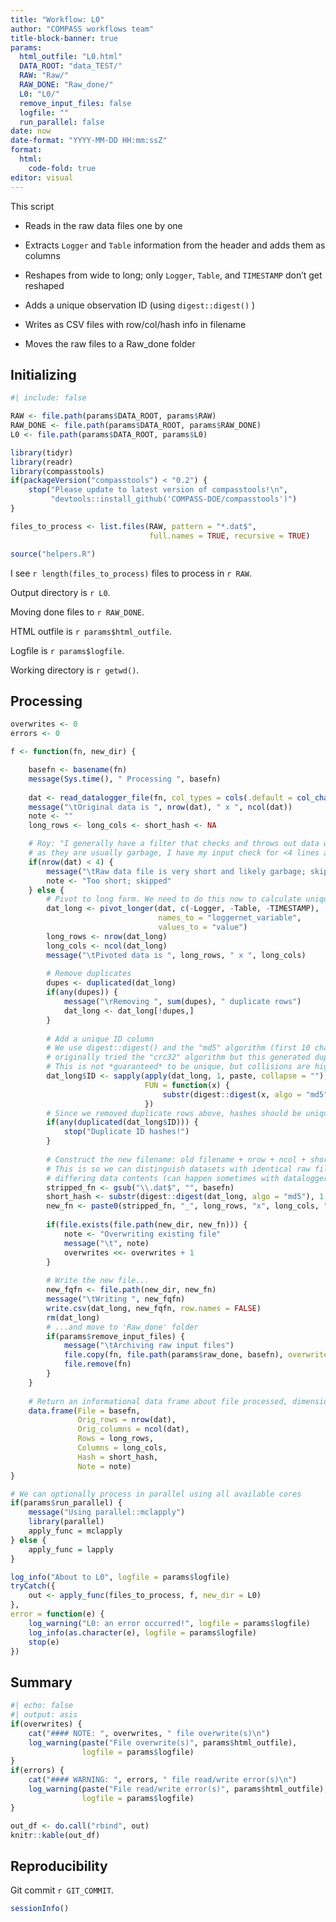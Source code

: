 ```yaml
---
title: "Workflow: L0"
author: "COMPASS workflows team"
title-block-banner: true
params:
  html_outfile: "L0.html"
  DATA_ROOT: "data_TEST/"
  RAW: "Raw/"
  RAW_DONE: "Raw_done/"
  L0: "L0/"
  remove_input_files: false
  logfile: ""
  run_parallel: false
date: now
date-format: "YYYY-MM-DD HH:mm:ssZ"
format: 
  html:
    code-fold: true
editor: visual
---
```


This script

-   Reads in the raw data files one by one

-   Extracts `Logger` and `Table` information from the header and adds them as columns

-   Reshapes from wide to long; only `Logger`, `Table`, and `TIMESTAMP` don't get reshaped

-   Adds a unique observation ID (using `digest::digest()` )

-   Writes as CSV files with row/col/hash info in filename

-   Moves the raw files to a Raw_done folder

## Initializing

```r
#| include: false

RAW <- file.path(params$DATA_ROOT, params$RAW)
RAW_DONE <- file.path(params$DATA_ROOT, params$RAW_DONE)
L0 <- file.path(params$DATA_ROOT, params$L0)

library(tidyr)
library(readr)
library(compasstools)
if(packageVersion("compasstools") < "0.2") {
    stop("Please update to latest version of compasstools!\n",
         "devtools::install_github('COMPASS-DOE/compasstools')")
}

files_to_process <- list.files(RAW, pattern = "*.dat$", 
                               full.names = TRUE, recursive = TRUE)

source("helpers.R")
```

I see `r length(files_to_process)` files to process in `r RAW`.

Output directory is `r L0`.

Moving done files to `r RAW_DONE`.

HTML outfile is `r params$html_outfile`.

Logfile is `r params$logfile`.

Working directory is `r getwd()`.

## Processing

```r
overwrites <- 0
errors <- 0

f <- function(fn, new_dir) {

    basefn <- basename(fn)
    message(Sys.time(), " Processing ", basefn)
    
    dat <- read_datalogger_file(fn, col_types = cols(.default = col_character()))
    message("\tOriginal data is ", nrow(dat), " x ", ncol(dat))
    note <- ""
    long_rows <- long_cols <- short_hash <- NA

    # Roy: "I generally have a filter that checks and throws out data with very few lines 
    # as they are usually garbage, I have my input check for <4 lines after header" 
    if(nrow(dat) < 4) {
        message("\tRaw data file is very short and likely garbage; skipping")
        note <- "Too short; skipped"
    } else {
        # Pivot to long form. We need to do this now to calculate unique observation IDs
        dat_long <- pivot_longer(dat, c(-Logger, -Table, -TIMESTAMP),
                                 names_to = "loggernet_variable",
                                 values_to = "value")
        long_rows <- nrow(dat_long)
        long_cols <- ncol(dat_long)
        message("\tPivoted data is ", long_rows, " x ", long_cols)
        
        # Remove duplicates
        dupes <- duplicated(dat_long)
        if(any(dupes)) {
            message("\rRemoving ", sum(dupes), " duplicate rows")
            dat_long <- dat_long[!dupes,]
        }
        
        # Add a unique ID column
        # We use digest::digest() and the "md5" algorithm (first 10 characters);
        # originally tried the "crc32" algorithm but this generated duplicate IDs
        # This is not *guaranteed* to be unique, but collisions are highly unlikely
        dat_long$ID <- sapply(apply(dat_long, 1, paste, collapse = ""),
                              FUN = function(x) {
                                  substr(digest::digest(x, algo = "md5"), 1, 16)
                              })
        # Since we removed duplicate rows above, hashes should be unique
        if(any(duplicated(dat_long$ID))) {
            stop("Duplicate ID hashes!")
        }
        
        # Construct the new filename: old filename + nrow + ncol + short hash
        # This is so we can distinguish datasets with identical raw filename but
        # differing data contents (can happen sometimes with dataloggers)
        stripped_fn <- gsub("\\.dat$", "", basefn)
        short_hash <- substr(digest::digest(dat_long, algo = "md5"), 1, 4)
        new_fn <- paste0(stripped_fn, "_", long_rows, "x", long_cols, "_", short_hash, ".csv")
        
        if(file.exists(file.path(new_dir, new_fn))) {
            note <- "Overwriting existing file"
            message("\t", note)
            overwrites <<- overwrites + 1
        }
        
        # Write the new file...
        new_fqfn <- file.path(new_dir, new_fn)
        message("\tWriting ", new_fqfn)
        write.csv(dat_long, new_fqfn, row.names = FALSE)
        rm(dat_long)
        # ...and move to 'Raw_done' folder
        if(params$remove_input_files) {
            message("\tArchiving raw input files")
            file.copy(fn, file.path(params$raw_done, basefn), overwrite = FALSE)
            file.remove(fn)
        }
    }
    
    # Return an informational data frame about file processed, dimensions, etc.
    data.frame(File = basefn,
               Orig_rows = nrow(dat),
               Orig_columns = ncol(dat),
               Rows = long_rows,
               Columns = long_cols,
               Hash = short_hash,
               Note = note)
}

# We can optionally process in parallel using all available cores
if(params$run_parallel) {
    message("Using parallel::mclapply")
    library(parallel)
    apply_func = mclapply
} else {
    apply_func = lapply
}

log_info("About to L0", logfile = params$logfile)
tryCatch({
    out <- apply_func(files_to_process, f, new_dir = L0)
},
error = function(e) {
    log_warning("L0: an error occurred!", logfile = params$logfile)
    log_info(as.character(e), logfile = params$logfile)
    stop(e)
})
```

## Summary

```r
#| echo: false
#| output: asis
if(overwrites) {
    cat("#### NOTE: ", overwrites, " file overwrite(s)\n")
    log_warning(paste("File overwrite(s)", params$html_outfile), 
                logfile = params$logfile)
}
if(errors) {
    cat("#### WARNING: ", errors, " file read/write error(s)\n")
    log_warning(paste("File read/write error(s)", params$html_outfile), 
                logfile = params$logfile)
}
```

```r
out_df <- do.call("rbind", out)
knitr::kable(out_df)
```

## Reproducibility

Git commit `r GIT_COMMIT`.

```r
sessionInfo()
```
